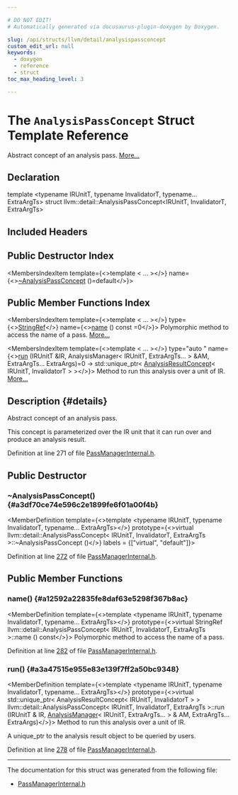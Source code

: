 ```yaml
---

# DO NOT EDIT!
# Automatically generated via docusaurus-plugin-doxygen by Doxygen.

slug: /api/structs/llvm/detail/analysispassconcept
custom_edit_url: null
keywords:
  - doxygen
  - reference
  - struct
toc_max_heading_level: 3

---
```





# The `AnalysisPassConcept` Struct Template Reference

<DoxygenPage pluginConfig={pluginConfig}>

Abstract concept of an analysis pass. <a href="#details">More...</a>

## Declaration

<CodeBlock>template &lt;typename IRUnitT, typename InvalidatorT, typename... ExtraArgTs&gt;
struct llvm::detail::AnalysisPassConcept&lt;IRUnitT, InvalidatorT, ExtraArgTs&gt;</CodeBlock>

## Included Headers

<IncludesList>
<IncludesListItem
  filePath="llvm/IR/PassManagerInternal.h"
  permalink="/docs/api/files/include/include/llvm/include/llvm/ir/passmanagerinternal-h"
  isLocal="true" />
</IncludesList>

## Public Destructor Index

<MembersIndex>

<MembersIndexItem
  template={<>template &lt; ... &gt;</>}
  name={<><a href="#a3df70ce74e596c2e1899fe6f01a00f4b">~AnalysisPassConcept</a> ()=default</>}>
</MembersIndexItem>

</MembersIndex>

## Public Member Functions Index

<MembersIndex>

<MembersIndexItem
  template={<>template &lt; ... &gt;</>}
  type={<><a href="/docs/api/classes/llvm/stringref">StringRef</a></>}
  name={<><a href="#a12592a22835fe8daf63e5298f367b8ac">name</a> () const =0</>}>
Polymorphic method to access the name of a pass. <a href="#a12592a22835fe8daf63e5298f367b8ac">More...</a>
</MembersIndexItem>

<MembersIndexItem
  template={<>template &lt; ... &gt;</>}
  type="auto "
  name={<><a href="#a3a47515e955e83e139f7ff2a50bc9348">run</a> (IRUnitT &amp;IR, AnalysisManager&lt; IRUnitT, ExtraArgTs... &gt; &amp;AM, ExtraArgTs... ExtraArgs)=0 -&gt; std::unique&#95;ptr&lt; <a href="/docs/api/structs/llvm/detail/analysisresultconcept">AnalysisResultConcept</a>&lt; IRUnitT, InvalidatorT &gt; &gt;</>}>
Method to run this analysis over a unit of IR. <a href="#a3a47515e955e83e139f7ff2a50bc9348">More...</a>
</MembersIndexItem>

</MembersIndex>

## Description {#details}

Abstract concept of an analysis pass.

This concept is parameterized over the IR unit that it can run over and produce an analysis result.

Definition at line 271 of file <a href="/docs/api/files/include/include/llvm/include/llvm/ir/passmanagerinternal-h">PassManagerInternal.h</a>.

<SectionDefinition>

## Public Destructor

### ~AnalysisPassConcept() {#a3df70ce74e596c2e1899fe6f01a00f4b}

<MemberDefinition
  template={<>template &lt;typename IRUnitT, typename InvalidatorT, typename... ExtraArgTs&gt;</>}
  prototype={<>virtual llvm::detail::AnalysisPassConcept&lt; IRUnitT, InvalidatorT, ExtraArgTs &gt;::~AnalysisPassConcept ()</>}
  labels = {["virtual", "default"]}>

Definition at line <a href="/docs/api/files/include/include/llvm/include/llvm/ir/passmanagerinternal-h/#l00272">272</a> of file <a href="/docs/api/files/include/include/llvm/include/llvm/ir/passmanagerinternal-h">PassManagerInternal.h</a>.
</MemberDefinition>

</SectionDefinition>

<SectionDefinition>

## Public Member Functions

### name() {#a12592a22835fe8daf63e5298f367b8ac}

<MemberDefinition
  template={<>template &lt;typename IRUnitT, typename InvalidatorT, typename... ExtraArgTs&gt;</>}
  prototype={<>virtual StringRef llvm::detail::AnalysisPassConcept&lt; IRUnitT, InvalidatorT, ExtraArgTs &gt;::name () const</>}>
Polymorphic method to access the name of a pass.

Definition at line <a href="/docs/api/files/include/include/llvm/include/llvm/ir/passmanagerinternal-h/#l00282">282</a> of file <a href="/docs/api/files/include/include/llvm/include/llvm/ir/passmanagerinternal-h">PassManagerInternal.h</a>.
</MemberDefinition>

### run() {#a3a47515e955e83e139f7ff2a50bc9348}

<MemberDefinition
  template={<>template &lt;typename IRUnitT, typename InvalidatorT, typename... ExtraArgTs&gt;</>}
  prototype={<>virtual std::unique&#95;ptr&lt; AnalysisResultConcept&lt; IRUnitT, InvalidatorT &gt; &gt; llvm::detail::AnalysisPassConcept&lt; IRUnitT, InvalidatorT, ExtraArgTs &gt;::run (IRUnitT &amp; IR, <a href="/docs/api/classes/llvm/analysismanager">AnalysisManager</a>&lt; IRUnitT, ExtraArgTs... &gt; &amp; AM, ExtraArgTs... ExtraArgs)</>}>
Method to run this analysis over a unit of IR.

<SectionUser title="Returns">
A unique&#95;ptr to the analysis result object to be queried by users.
</SectionUser>

Definition at line <a href="/docs/api/files/include/include/llvm/include/llvm/ir/passmanagerinternal-h/#l00278">278</a> of file <a href="/docs/api/files/include/include/llvm/include/llvm/ir/passmanagerinternal-h">PassManagerInternal.h</a>.
</MemberDefinition>

</SectionDefinition>

<hr/>

The documentation for this struct was generated from the following file:

<ul>
<li><a href="/docs/api/files/include/include/llvm/include/llvm/ir/passmanagerinternal-h">PassManagerInternal.h</a></li>
</ul>

</DoxygenPage>
